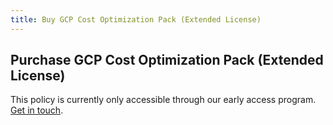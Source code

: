 ```yaml
---
title: Buy GCP Cost Optimization Pack (Extended License)
---
```


## Purchase GCP Cost Optimization Pack (Extended License)

This policy is currently only accessible through our early access program. [Get in touch](/contact-policies).
